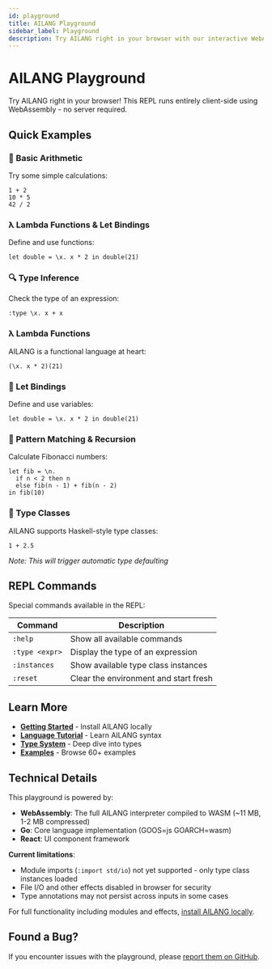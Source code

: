 ```yaml
---
id: playground
title: AILANG Playground
sidebar_label: Playground
description: Try AILANG right in your browser with our interactive WebAssembly REPL
---
```



# AILANG Playground

Try AILANG right in your browser! This REPL runs entirely client-side using WebAssembly - no server required.

<AilangRepl />

## Quick Examples

### 🔢 Basic Arithmetic
Try some simple calculations:
```
1 + 2
10 * 5
42 / 2
```

### λ Lambda Functions & Let Bindings
Define and use functions:
```
let double = \x. x * 2 in double(21)
```

### 🔍 Type Inference
Check the type of an expression:
```
:type \x. x + x
```

### λ Lambda Functions
AILANG is a functional language at heart:
```
(\x. x * 2)(21)
```

### 📝 Let Bindings
Define and use variables:
```
let double = \x. x * 2 in double(21)
```

### 🎯 Pattern Matching & Recursion
Calculate Fibonacci numbers:
```
let fib = \n.
  if n < 2 then n
  else fib(n - 1) + fib(n - 2)
in fib(10)
```

### 🔢 Type Classes
AILANG supports Haskell-style type classes:
```
1 + 2.5
```
*Note: This will trigger automatic type defaulting*

## REPL Commands

Special commands available in the REPL:

| Command | Description |
|---------|-------------|
| `:help` | Show all available commands |
| `:type <expr>` | Display the type of an expression |
| `:instances` | Show available type class instances |
| `:reset` | Clear the environment and start fresh |

## Learn More

- **[Getting Started](/docs/guides/getting-started)** - Install AILANG locally
- **[Language Tutorial](/docs/guides/language-tutorial)** - Learn AILANG syntax
- **[Type System](/docs/reference/type-system)** - Deep dive into types
- **[Examples](https://github.com/sunholo-data/ailang/tree/main/examples)** - Browse 60+ examples

## Technical Details

This playground is powered by:
- **WebAssembly**: The full AILANG interpreter compiled to WASM (~11 MB, 1-2 MB compressed)
- **Go**: Core language implementation (GOOS=js GOARCH=wasm)
- **React**: UI component framework

**Current limitations**:
- Module imports (`:import std/io`) not yet supported - only type class instances loaded
- File I/O and other effects disabled in browser for security
- Type annotations may not persist across inputs in some cases

For full functionality including modules and effects, [install AILANG locally](/docs/guides/getting-started).

## Found a Bug?

If you encounter issues with the playground, please [report them on GitHub](https://github.com/sunholo-data/ailang/issues).
